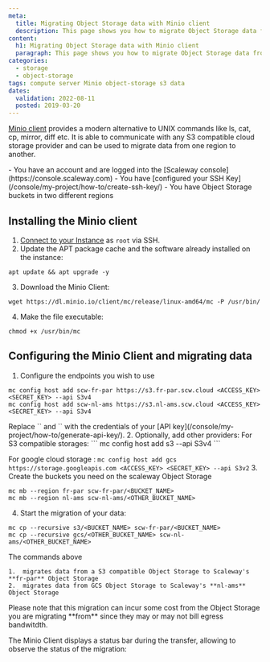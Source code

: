 ```yaml
---
meta:
  title: Migrating Object Storage data with Minio client
  description: This page shows you how to migrate Object Storage data from one region to another with Minio client
content:
  h1: Migrating Object Storage data with Minio client
  paragraph: This page shows you how to migrate Object Storage data from one region to another with Minio client
categories:
  - storage
  - object-storage
tags: compute server Minio object-storage s3 data
dates:
  validation: 2022-08-11
  posted: 2019-03-20
---
```


[Minio client](https://docs.minio.io/docs/minio-client-quickstart-guide.html) provides a modern alternative to UNIX commands like ls, cat, cp, mirror, diff etc. It is able to communicate with any S3 compatible cloud storage provider and can be used to migrate data from one region to another.

<Message type="requirement">
- You have an account and are logged into the [Scaleway console](https://console.scaleway.com)
- You have [configured your SSH Key](/console/my-project/how-to/create-ssh-key/)
- You have Object Storage buckets in two different regions
</Message>

## Installing the Minio client

1. [Connect to your Instance](/compute/instances/how-to/connect-to-instance/) as `root` via SSH. 
2. Update the APT package cache and the software already installed on the instance:
  ```
  apt update && apt upgrade -y
  ```
3. Download the Minio Client:
  ```
  wget https://dl.minio.io/client/mc/release/linux-amd64/mc -P /usr/bin/
  ```
4. Make the file executable:
  ```
  chmod +x /usr/bin/mc
  ```

## Configuring the Minio Client and migrating data

1. Configure the endpoints you wish to use
  ```
  mc config host add scw-fr-par https://s3.fr-par.scw.cloud <ACCESS_KEY> <SECRET_KEY> --api S3v4
  mc config host add scw-nl-ams https://s3.nl-ams.scw.cloud <ACCESS_KEY> <SECRET_KEY> --api S3v4
  ```

  <Message type="note">
  Replace `<ACCESS_KEY>` and `<SECRET_KEY>` with the credentials of your [API key](/console/my-project/how-to/generate-api-key/).

  </Message>
2. Optionally, add other providers:
  For S3 compatible storages:
    ```
    mc config host add s3 <ENDPOINT> <OTHER_ACCESS_KEY> <OTHER_SECRET_KEY> --api S3v4
    ```

  For google cloud storage :
    ```
    mc config host add gcs  https://storage.googleapis.com <ACCESS_KEY> <SECRET_KEY> --api S3v2
    ```
3. Create the buckets you need on the scaleway Object Storage
  ```
  mc mb --region fr-par scw-fr-par/<BUCKET_NAME>
  mc mb --region nl-ams scw-nl-ams/<OTHER_BUCKET_NAME>
  ```
4. Start the migration of your data:
  ```
  mc cp --recursive s3/<BUCKET_NAME> scw-fr-par/<BUCKET_NAME>
  mc cp --recursive gcs/<OTHER_BUCKET_NAME> scw-nl-ams/<OTHER_BUCKET_NAME>
  ```
  The commands above

    1.  migrates data from a S3 compatible Object Storage to Scaleway's **fr-par** Object Storage
    2.  migrates data from GCS Object Storage to Scaleway's **nl-ams** Object Storage

  <Message type="important">
  Please note that this migration can incur some cost from the Object Storage you are migrating **from** since they may or may not bill egress bandwitdth.

  </Message>

  The Minio Client displays a status bar during the transfer, allowing to observe the status of the migration:

  <Lightbox src="scaleway-mc.webp" alt="" />
